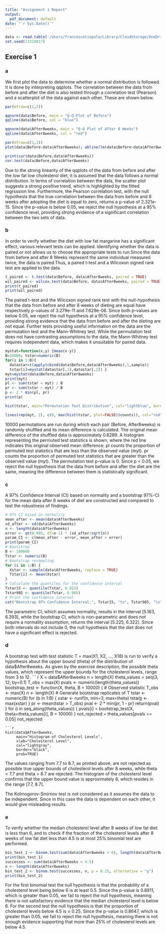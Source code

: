 ```yaml
---
title: "Assignment 1 Report"
output:
  pdf_document: default
date: "`r Sys.Date()`"
---
```


``` r
data <- read.table('/Users/francescotiepolo/Library/CloudStorage/OneDrive-UvA/CLS/Experimental Design and Data Analysis/Assignment 1/EDDA_assignment1/Part 1/cholesterol.txt', header = TRUE, sep = " ")
set.seed(13319817)
```

## Exercise 1

### a

We first plot the data to determine whether a normal distribution is followed. It is done by interpreting qqplots.
The correlation between the data from before and after the diet is also tested through a correlation test (Pearson) and a scatterplot of the data against each other. These are shown below.

```r
par(mfrow=c(1,2))

qqnorm(data$Before, main = "Q-Q Plot of Before")
qqline(data$Before, col = "blue")

qqnorm(data$After8weeks, main = "Q-Q Plot of After 8 Weeks")
qqline(data$After8weeks, col = "red")

par(mfrow=c(1,1))
plot(data$Before~data$After8weeks); abline(lm(data$Before~data$After8weeks))
```
```r
print(cor(data$Before,data$After8weeks))
cor.test(data$Before,data$After8weeks)
```
Due to the strong linearity of the qqplots of the data from before and after the low fat low cholesterol diet, it is assumed that the data follows a normal distribution. In terms of correlation between the data, the scatter plot suggests a strong positive trend, which is highlighted by the fitted regrsssion line. Furthermore, the Pearson correlation test, with the null hypothesis that the true correlation between the data from before and 8 weeks after adopting the diet is equal to zero, returns a p-value of 2.321e-15. Since the p-value is below 0.05, we reject the null hypothesis at a 95% confidence level, providing strong evidence of a significant correlation between the two sets of data.

### b

In order to verify whether the diet with low fat margarine has a significant eﬀect, various relevant tests can be applied. Identifying whether the data is paired or not allows us to choose the appropriate tests to run.Since the data from before and after 8 Weeks represent the same individual measured twice, the data is paired.Thus, a paired t-test and a Wilcoxon signed rank test are applied to the data.
``` r
t_paired <- t.test(data$Before, data$After8weeks, paired = TRUE)
wil_paired <- wilcox.test(data$Before, data$After8weeks, paired = TRUE)
print(t_paired)
print(wil_paired)
```

The paired t-test and the Wilcoxon signed rank test with the null-hypothesis that the data from before and after 8 weeks of dieting are equal have respectively p-values of 3.279e-11 and 7.629e-06. Since both p-values are below 0.05, we reject the null hypothesis at a 95% confidence level, providing strong evidence that the data from before and after the dieting are not equal. 
Further tests providing useful information on the data are the permutation test and the Mann-Whitney test. While the permutation test does not have contrasting assumptions to the data, the Mann-Whitney test requires independent data, which makes it unsuitable for paired data.
``` r
mystat=function(x,y) {mean(x-y)}
B=10000; tstar=numeric(B)
for(i in 1:B){
  datastar=t(apply(cbind(data$Before,data$After8weeks),1,sample))
  tstar[i]=mystat(datastar[,1],datastar[,2]) }
myt=mystat(data$Before,data$After8weeks)
print(myt)
pl <- sum(tstar < myt) / B
pr <- sum(tstar > myt) / B
p <- 2 * min(pl, pr)
print(p)
```
```r
hist(tstar, main="Permutation Test Distribution", col="lightblue", border="black")

lines(rep(myt, 2), c(0, max(hist(tstar, plot=FALSE)$counts)), col="red", lwd=2)
```
10000 permutations are run during which each pair (Before, After8weeks) is randomly shuffled and its mean difference is calculated. The original mean difference of the shuffled data is approximately 0.6289. A histogram representing the permuted test statistics is shown, where the red line indicates this original observed mean difference.
pl counts the proportion of permuted test statistics that are less than the observed value (myt). pr counts the proportion of permuted test statistics that are greater than the observed value (myt).
The permutation test p-value is 0. Since p < 0.05, we reject the null hypothesis that the data from before and after the diet are the same, meaning the difference between them is statistically significant.

### c
A 97% Confidence Interval (CI)  based on normality and a bootstrap 97%-CI for the mean data after 8 weeks of diet are constructed and compared to test the robustness of findings.
``` r
# 97% CI based on normality
mean_after <- mean(data$After8weeks)
sd_after <- sd(data$After8weeks)
n <- length(data$After8weeks)
error <- qt(0.985, df=n-1) * (sd_after/sqrt(n))
param_CI <- c(mean_after - error, mean_after + error)
print(param_CI)
# Bootstrap
B <- 100000
Tstar <- numeric(B)
# Bootstrap resampling
for (i in 1:B) {
  Xstar <- sample(data$After8weeks, replace = TRUE) 
  Tstar[i] <- mean(Xstar)
}
# Calculate the quantiles for the confidence interval
Tstar15 <- quantile(Tstar, 0.015)
Tstar985 <- quantile(Tstar, 0.985)
# Print the confidence interval
cat("Bootstrap 97% Confidence Interval:", Tstar15, "to", Tstar985, "\n")
``` 

The parametric CI, which assumes normality, results in the interval [5.163, 6.393], while the bootstrap CI, which is non-parametric and does not require a normality assumption, returns the interval [5.225, 6.322].
Since both intervals do not include 0, the null hypothesis that the diet does not have a significant effect is rejected.


### d
A bootstrap test with test statistic T = max(X1, X2, ..., X18) is run to verify a hypothesis about the upper bound (theta) of the distribution of data$After8weeks. As given by the exercise description, the possible theta values, which represent the upper bounds for the cholesterol levels, range from 3 to 12.
``` r
X = data$After8weeks
n = length(X)
theta_values = seq(3, 12, by=0.1)
T_obs = max(X)
pvals <- numeric(length(theta_values))
bootstrap_test <- function(X, theta, B = 10000) {
  # Observed statistic
  T_obs <- max(X)
  n <- length(X)
  # Generate bootstrap replicates of T
  tstar <- numeric(B)
  for (b in 1:B) {
    xstar <- runif(n, min=3, max=theta)
    tstar[b] <- max(xstar)
  }
  pr <- mean(tstar > T_obs)
  pval <- 2 * min(pr, 1 - pr)
  return(pval)
}
for (i in seq_along(theta_values)) {
  pvals[i] = bootstrap_test(X, theta=theta_values[i], B = 10000)
}
not_rejected = theta_values[pvals >= 0.05]
not_rejected
```
```r
hist(data$After8weeks, 
     main="Histogram of Cholesterol Levels", 
     xlab="Cholesterol Level", 
     col="lightgray", 
     border="black", 
     prob=TRUE)
``` 
The values ranging from 7.7 to 8.7, as printed above, are not rejected as possible true upper bounds of cholesterol levels after 8 weeks, while theta < 7.7 and theta > 8.7 are rejected. The histogram of the cholesterol level confirms that the upper bound value is approximately 8, which resides in the range [7.7, 8.7].

The Kolmogorov-Smirnov test is not considered as it assumes the data to be independent. Since in this case the data is dependent on each other, it would give misleading results. 


### e
To verify whether the median cholesterol level after 8 weeks of low fat diet is less than 6, and to check if the fraction of the cholesterol levels after 8 weeks of low fat diet less than 4.5 is at most 25% binomial test are performed.
``` r
bin_test_1 <- binom.test(sum(data$After8weeks < 6), length(data$After8weeks), p = 0.5, alternative = "l")
print(bin_test_1)
successes <- sum(data$After8weeks < 4.5)
n <- length(data$After8weeks) 
bin_test_2 <- binom.test(successes, n, p = 0.25, alternative = "g")
print(bin_test_2)
``` 
For the first binomial test the null hypothesis is that the probability of a cholesterol level being below 6 is at least 0.5. Since the p-value is 0.8811, which is greater than 0.05, we fail to reject the null hypothesis, meaning there is not satisfactory evidence that the median cholesterol level is below 6.
For the second test the null hypothesis is that the proportion of cholesterol levels below 4.5 is $\leq$ 0.25. Since the p-value is 0.8647, which is greater than 0.05, we fail to reject the null hypothesis, meaning there is not enough evidence supporting that more than 25% of cholesterol levels are below 4.5.
